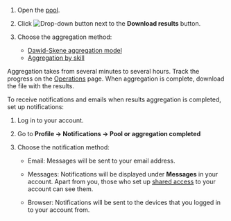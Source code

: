 1. Open the [pool](/docs/guide/pool-main).

1. Click <img src="https://tlk-infra-front.azureedge.net/portal-static/uploaded/images/1675425179291/1675425179291_original_svg.svg" alt="Drop-down button" /> next to the **Download results** button.

1. Choose the aggregation method:

    - [Dawid-Skene aggregation model](#dawid-skene)
    - [Aggregation by skill](#aggr-by-skill)

Aggregation takes from several minutes to several hours. Track the progress on the [Operations](https://platform.toloka.ai/requester/operations) page. When aggregation is complete, download the file with the results.

To receive notifications and emails when results aggregation is completed, set up notifications:

1. Log in to your account.

1. Go to **Profile → Notifications → Pool or aggregation completed**

1. Choose the notification method:

    - Email: Messages will be sent to your email address.

    - Messages: Notifications will be displayed under **Messages** in your account. Apart from you, those who set up [shared access](/docs/guide/multiple-access) to your account can see them.

    - Browser: Notifications will be sent to the devices that you logged in to your account from.
